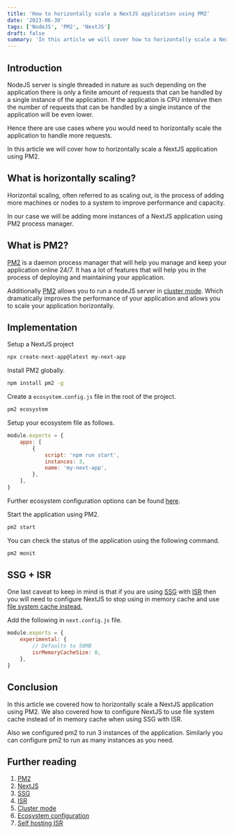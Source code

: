 ```yaml
---
title: 'How to horizontally scale a NextJS application using PM2'
date: '2023-06-30'
tags: ['NodeJS', 'PM2', 'NextJS']
draft: false
summary: 'In this article we will cover how to horizontally scale a NextJS application using PM2.'
---
```


## Introduction

NodeJS server is single threaded in nature as such depending on the application there is only a finite amount of requests that can be handled by a single instance of the application.
If the application is CPU intensive then the number of requests that can be handled by a single instance of the application will be even lower.

Hence there are use cases where you would need to horizontally scale the application to handle more requests.

In this article we will cover how to horizontally scale a NextJS application using PM2.

## What is horizontally scaling?

Horizontal scaling, often referred to as scaling out, is the process of adding more machines or nodes to a system to improve performance and capacity.

In our case we will be adding more instances of a NextJS application using PM2 process manager.

## What is PM2?

[PM2](https://pm2.keymetrics.io/) is a daemon process manager that will help you manage and keep your application online 24/7.
It has a lot of features that will help you in the process of deploying and maintaining your application.

Additionally [PM2](https://pm2.keymetrics.io/) allows you to run a nodeJS server in [cluster mode](https://pm2.keymetrics.io/docs/usage/cluster-mode/).
Which dramatically improves the performance of your application and allows you to scale your application horizontally.

## Implementation

Setup a NextJS project

```bash
npx create-next-app@latest my-next-app
```

Install PM2 globally.

```bash
npm install pm2 -g
```

Create a `ecosystem.config.js` file in the root of the project.

```bash
pm2 ecosystem
```

Setup your ecosystem file as follows.

```javascript
module.exports = {
	apps: [
		{
			script: 'npm run start',
			instances: 3,
			name: 'my-next-app',
		},
	],
}
```

Further ecosystem configuration options can be found [here](https://pm2.keymetrics.io/docs/usage/application-declaration/).

Start the application using PM2.

```bash
pm2 start
```

You can check the status of the application using the following command.

```bash
pm2 monit
```

## SSG + ISR

One last caveat to keep in mind is that if you are using [SSG](https://NextJS.org/docs/basic-features/data-fetching#getstaticprops-static-generation) with [ISR](https://NextJS.org/docs/basic-features/data-fetching#incremental-static-regeneration)
then you will need to configure NextJS to stop using in memory cache and use [file system cache instead.](https://NextJS.org/docs/pages/building-your-application/data-fetching/incremental-static-regeneration#self-hosting-isr)

Add the following in `next.config.js` file.

```javascript
module.exports = {
	experimental: {
		// Defaults to 50MB
		isrMemoryCacheSize: 0,
	},
}
```

## Conclusion

In this article we covered how to horizontally scale a NextJS application using PM2.
We also covered how to configure NextJS to use file system cache instead of in memory cache when using SSG with ISR.

Also we configured pm2 to run 3 instances of the application.
Similarly you can configure pm2 to run as many instances as you need.

## Further reading

1. [PM2](https://pm2.keymetrics.io/)
2. [NextJS](https://NextJS.org/)
3. [SSG](https://NextJS.org/docs/basic-features/data-fetching#getstaticprops-static-generation)
4. [ISR](https://NextJS.org/docs/basic-features/data-fetching#incremental-static-regeneration)
5. [Cluster mode](https://pm2.keymetrics.io/docs/usage/cluster-mode/)
6. [Ecosystem configuration](https://pm2.keymetrics.io/docs/usage/application-declaration/)
7. [Self hosting ISR](https://NextJS.org/docs/pages/building-your-application/data-fetching/incremental-static-regeneration#self-hosting-isr)
